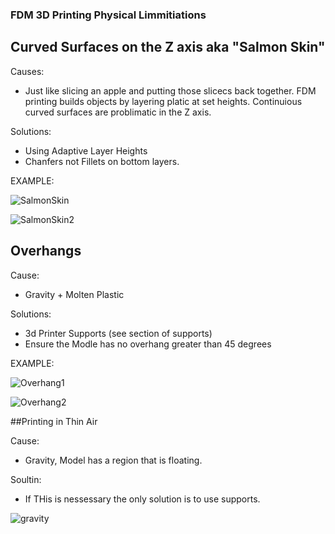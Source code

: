 ### FDM 3D Printing Physical Limmitiations

## Curved Surfaces on the Z axis aka "Salmon Skin"

Causes: 
- Just like slicing an apple and putting those slicecs back together. FDM printing builds objects by layering platic at set heights. Continuious curved surfaces are problimatic in the Z axis. 

Solutions: 
- Using Adaptive Layer Heights 
- Chanfers not Fillets on bottom layers. 

EXAMPLE:

![SalmonSkin](public/issues/orca-slicer_HTNPG0TVTR.gif)

![SalmonSkin2](public/issues/orca-slicer_YvE0fYvlS6.gif)



## Overhangs 

Cause: 
- Gravity + Molten Plastic

Solutions:
- 3d Printer Supports (see section of supports)
- Ensure the Modle has no overhang greater than 45 degrees 

EXAMPLE:

![Overhang1](public/issues/orca-slicer_JW9THXVBK6.gif)

![Overhang2](public/issues/orca-slicer_XupYEYOJfU.gif)

##Printing in Thin Air


Cause:
- Gravity, Model has a region that is floating. 

Soultin:
- If THis is nessessary the only solution is to use supports. 

![gravity](public/issues/orca-slicer_ha22NGmQjn.gif)

